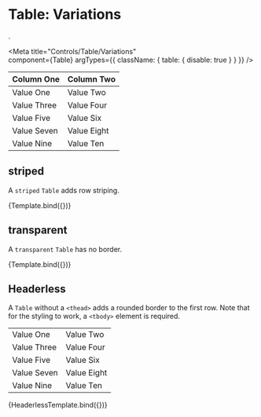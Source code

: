 
# Table: Variations
.

<Meta
  title="Controls/Table/Variations"  
  component={Table}
  argTypes={{
    className: { table: { disable: true } }
  }}
/>

<Table {...args}>
  <thead>
    <tr>
      <th>Column One</th>
      <th>Column Two</th>
    </tr>
  </thead>
  <tbody>
    <tr>
      <td>Value One</td>
      <td>Value Two</td>
    </tr>
    <tr>
      <td>Value Three</td>
      <td>Value Four</td>
    </tr>
    <tr>
      <td>Value Five</td>
      <td>Value Six</td>
    </tr>
    <tr>
      <td>Value Seven</td>
      <td>Value Eight</td>
    </tr>
    <tr>
      <td>Value Nine</td>
      <td>Value Ten</td>
    </tr>
  </tbody>
</Table>    

## striped 

A `striped` `Table` adds row striping.

<Canvas>
  <Story
    name="striped"
    args={{ striped: true }}>
    {Template.bind({})}
  </Story>
</Canvas>

## transparent 

A `transparent` `Table` has no border.

<Canvas>
  <Story
    name="transparent"
    args={{ transparent: true }}>
    {Template.bind({})}
  </Story>
</Canvas>

## Headerless 

A `Table` without a `<thead>` adds a rounded border to the first row. Note that
for the styling to work, a `<tbody>` element is required.

<Table {...args}>
  <tbody>
    <tr>
      <td>Value One</td>
      <td>Value Two</td>
    </tr>
    <tr>
      <td>Value Three</td>
      <td>Value Four</td>
    </tr>
    <tr>
      <td>Value Five</td>
      <td>Value Six</td>
    </tr>
    <tr>
      <td>Value Seven</td>
      <td>Value Eight</td>
    </tr>
    <tr>
      <td>Value Nine</td>
      <td>Value Ten</td>
    </tr>
  </tbody>
</Table>    

<Canvas>
  <Story
    name="Headerless"
    args={{ }}>
    {HeaderlessTemplate.bind({})}
  </Story>
</Canvas>
